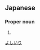 ==Japanese==
{{ja-kanjitab|義|煎}}

===Proper noun===
{{ja-pos|proper|よしいり}}

# {{surname|lang=ja}}

[[Category:Japanese surnames|よしいり]]